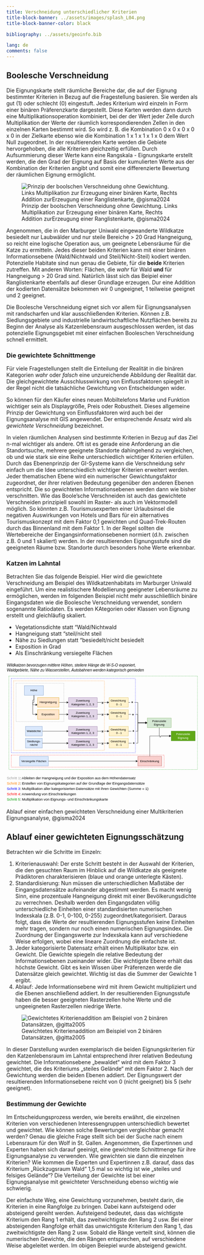 ```yaml
---
title: Verschneidung unterschiedlicher Kriterien
title-block-banner: ../assets/images/splash_L04.png
title-block-banner-color: black

bibliography: ../assets/geoinfo.bib

lang: de
comments: false
---
```


## Boolesche Verschneidung

Die Eignungskarte stellt räumliche Bereiche dar, die auf der Eignung bestimmter Kriterien in Bezug auf die Fragestellung basieren. Sie werden als gut (1) oder schlecht (0) eingestuft. Jedes Kriterium wird einzeln in Form einer binären Präferenzkarte dargestellt. Diese Karten werden dann durch eine Multiplikationsoperation kombiniert, bei der der Wert jeder Zelle durch Multiplikation der Werte der räumlich korrespondierenden Zellen in den einzelnen Karten bestimmt wird. So wird z. B. die Kombination 0 x 0 x 0 x 0 x 0 in der Zielkarte ebenso wie die Kombination 1 x 1 x 1 x 1 x 0 dem Wert Null zugeordnet. In der resultierenden Karte werden die Gebiete hervorgehoben, die alle Kriterien gleichzeitig erfüllen. Durch Aufsummierung dieser Werte kann eine Rangskala - Eignungskarte erstellt werden, die den Grad der Eignung auf Basis der kumulierten Werte aus der Kombination der Kriterien angibt und somit eine differenzierte Bewertung der räumlichen Eignung ermöglicht.



![Prinzip der boolschen Verschneidung ohne Gewichtung. Links Multiplikation zur Erzeugung einer binären Karte, Rechts Addition zurErzeugung einer Ranglistenkarte, @gisma2024](../assets/images/unit05/suit1.svg)

Angenommen, die in den Marburger Uniwald eingewanderte Wildkatze besiedelt nur Laubwälder und nur steile Bereiche > 20 Grad Hangneigung, so reicht eine logische Operation aus, um geeignete Lebensräume für die Katze zu ermitteln. Jedes dieser beiden Kriterien kann mit einer binären Informationsebene (Wald/Nichtwald und Steil/Nicht-Steil) kodiert werden. Potenzielle Habitate sind nun genau die Gebiete, für die **beide** Kriterien zutreffen. Mit anderen Worten: Flächen, die *wahr* für Wald **und** für Hangneigung > 20 Grad sind. Natürlich lässt sich das Beipiel einer Ranglistenkarte ebenfalls auf dieser Grundlage erzeugen.  Dur eine Addition der kodierten Datensätze bekommen wir 0 ungeeignet, 1 teilweise geeignet und 2 geeignet.  

Die Boolesche Verschneidung eignet sich vor allem für Eignungsanalysen mit randscharfen und klar ausschließenden Kriterien. Können z.B. Siedlungsgebiete und industrielle landwirtschaftliche Nutzflächen bereits zu Beginn der Analyse als Katzenlebensraum ausgeschlossen werden, ist das potenzielle Eignungsgebiet mit einer einfachen Booleschen Verschneidung schnell ermittelt. 

### Die gewichtete Schnittmenge

Für viele Fragestellungen stellt die Einteilung der Realität in die binären Kategorien *wahr* oder *falsch* eine unzureichende Abbildung der Realität dar. Die gleichgewichtete Ausschlusswirkung von Einflussfaktoren spiegelt in der Regel nicht die tatsächliche Gewichtung von Entscheidungen wider. 

So können für den Käufer eines neuen Mobiltelefons Marke und Funktion wichtiger sein als Displaygröße, Preis oder Robustheit. Dieses allgemeine Prinzip der Gewichtung von Einflussfaktoren wird auch bei der Eignungsanalyse mit GIS angewendet. Der entsprechende Ansatz wird als *gewichtete Verschneidung* bezeichnet.

In vielen räumlichen Analysen sind bestimmte Kriterien in Bezug auf das Ziel n-mal wichtiger als andere. Oft ist es gerade eine Anforderung an die Standortsuche, mehrere geeignete Standorte dahingehend zu vergleichen, ob und wie stark sie eine Reihe unterschiedlich wichtiger Kriterien erfüllen. Durch das Ebenenprinzip der GI-Systeme kann die Verschneidung sehr einfach um die Idee unterschiedlich wichtiger Kriterien erweitert werden. Jeder thematischen Ebene wird ein numerischer Gewichtungsfaktor zugeordnet, der ihrer relativen Bedeutung gegenüber den anderen Ebenen entspricht. Die so gewichteten Informationsebenen werden dann wie bisher verschnitten. Wie das Boole'sche Verschneiden ist auch das gewichtete Verschneiden prinzipiell sowohl im Raster- als auch im Vektormodell möglich. So könnten z.B. Tourismusexperten einer Urlaubsinsel die negativen Auswirkungen von Hotels und Bars für ein alternatives Tourismuskonzept mit dem Faktor 0,1 gewichten und Quad-Trek-Routen durch das Binnenland mit dem Faktor 1. In der Regel sollten die Wertebereiche der Eingangsinformationsebenen normiert (d.h. zwischen z.B. 0 und 1 skaliert) werden. In der resultierenden Eignungsstufe sind die geeigneten Räume bzw. Standorte durch besonders hohe Werte erkennbar.

### Katzen im Lahntal

Betrachten Sie das folgende Beispiel. Hier wird die gewichtete Verschneidung am Beispiel des Wildkatzenhabitats im Marburger Uniwald eingeführt. Um eine realistischere Modellierung geeigneter Lebensräume zu ermöglichen, werden im folgenden Beispiel nicht mehr ausschließlich binäre Eingangsdaten wie die Boolesche Verschneidung verwendet, sondern sogenannte Ratiodaten. Es werden KAtegorien oder Klassen von Eignung erstellt und gleichläufig skaliert.

-  Vegetationsdichte statt "Wald/Nichtwald
-  Hangneigung statt "steil/nicht steil
-  Nähe zu Siedlungen statt "besiedelt/nicht besiedelt
-  Exposition in Grad
-  Als Einschränkung versiegelte Flächen

::: {#fig-flow1}

<svg xmlns="http://www.w3.org/2000/svg" xmlns:xlink="http://www.w3.org/1999/xlink" version="1.1" width="801px" viewBox="-0.5 -0.5 801 589" style="max-width:100%;max-height:589px;"><defs><style type="text/css">@import url(https://fonts.googleapis.com/css2?family=Architects+Daughter:wght@400;500);&#xa;</style></defs><g><g><path d="M 220 170 L 253.63 170" fill="none" stroke="rgb(0, 0, 0)" stroke-miterlimit="10" pointer-events="stroke"/><path d="M 258.88 170 L 251.88 173.5 L 253.63 170 L 251.88 166.5 Z" fill="rgb(0, 0, 0)" stroke="rgb(0, 0, 0)" stroke-miterlimit="10" pointer-events="all"/></g><g><path d="M 220 220 L 253.63 220" fill="none" stroke="rgb(0, 0, 0)" stroke-miterlimit="10" pointer-events="stroke"/><path d="M 258.88 220 L 251.88 223.5 L 253.63 220 L 251.88 216.5 Z" fill="rgb(0, 0, 0)" stroke="rgb(0, 0, 0)" stroke-miterlimit="10" pointer-events="all"/></g><g><path d="M 150 290 L 253.63 290" fill="none" stroke="rgb(0, 0, 0)" stroke-miterlimit="10" pointer-events="stroke"/><path d="M 258.88 290 L 251.88 293.5 L 253.63 290 L 251.88 286.5 Z" fill="rgb(0, 0, 0)" stroke="rgb(0, 0, 0)" stroke-miterlimit="10" pointer-events="all"/></g><g><path d="M 150 340 L 253.63 340" fill="none" stroke="rgb(0, 0, 0)" stroke-miterlimit="10" pointer-events="stroke"/><path d="M 258.88 340 L 251.88 343.5 L 253.63 340 L 251.88 336.5 Z" fill="rgb(0, 0, 0)" stroke="rgb(0, 0, 0)" stroke-miterlimit="10" pointer-events="all"/></g><g><path d="M 380 170 L 423.63 170" fill="none" stroke="rgb(0, 0, 0)" stroke-miterlimit="10" pointer-events="stroke"/><path d="M 428.88 170 L 421.88 173.5 L 423.63 170 L 421.88 166.5 Z" fill="rgb(0, 0, 0)" stroke="rgb(0, 0, 0)" stroke-miterlimit="10" pointer-events="all"/></g><g><g transform="translate(-0.5 -0.5)"><switch><foreignObject pointer-events="none" width="100%" height="100%" requiredFeatures="http://www.w3.org/TR/SVG11/feature#Extensibility" style="overflow: visible; text-align: left;"><div xmlns="http://www.w3.org/1999/xhtml" style="display: flex; align-items: unsafe center; justify-content: unsafe center; width: 1px; height: 1px; padding-top: 171px; margin-left: 402px;"><div data-drawio-colors="color: rgb(0, 0, 0); background-color: rgb(255, 255, 255); " style="box-sizing: border-box; font-size: 0px; text-align: center;"><div style="display: inline-block; font-size: 13px; font-family: Helvetica; color: rgb(0, 0, 0); line-height: 1.2; pointer-events: all; font-weight: bold; background-color: rgb(255, 255, 255); white-space: nowrap;">x</div></div></div></foreignObject><text x="402" y="175" fill="rgb(0, 0, 0)" font-family="Helvetica" font-size="13px" text-anchor="middle" font-weight="bold">x</text></switch></g></g><g><rect x="260" y="150" width="120" height="40" fill="#e1d5e7" stroke="#9673a6" pointer-events="all"/></g><g><g transform="translate(-0.5 -0.5)"><switch><foreignObject pointer-events="none" width="100%" height="100%" requiredFeatures="http://www.w3.org/TR/SVG11/feature#Extensibility" style="overflow: visible; text-align: left;"><div xmlns="http://www.w3.org/1999/xhtml" style="display: flex; align-items: unsafe center; justify-content: unsafe center; width: 118px; height: 1px; padding-top: 170px; margin-left: 261px;"><div data-drawio-colors="color: rgb(0, 0, 0); " style="box-sizing: border-box; font-size: 0px; text-align: center;"><div style="display: inline-block; font-size: 12px; font-family: Helvetica; color: rgb(0, 0, 0); line-height: 1.2; pointer-events: all; white-space: normal; overflow-wrap: normal;">Zuweisung Kategorien 1, 2, 3</div></div></div></foreignObject><text x="320" y="174" fill="rgb(0, 0, 0)" font-family="Helvetica" font-size="12px" text-anchor="middle">Zuweisung Kategorien...</text></switch></g></g><g><rect x="260" y="200" width="120" height="40" fill="#e1d5e7" stroke="#9673a6" pointer-events="all"/></g><g><g transform="translate(-0.5 -0.5)"><switch><foreignObject pointer-events="none" width="100%" height="100%" requiredFeatures="http://www.w3.org/TR/SVG11/feature#Extensibility" style="overflow: visible; text-align: left;"><div xmlns="http://www.w3.org/1999/xhtml" style="display: flex; align-items: unsafe center; justify-content: unsafe center; width: 118px; height: 1px; padding-top: 220px; margin-left: 261px;"><div data-drawio-colors="color: rgb(0, 0, 0); " style="box-sizing: border-box; font-size: 0px; text-align: center;"><div style="display: inline-block; font-size: 12px; font-family: Helvetica; color: rgb(0, 0, 0); line-height: 1.2; pointer-events: all; white-space: normal; overflow-wrap: normal;">Zuweisung Kategorien 1, 2, 3</div></div></div></foreignObject><text x="320" y="224" fill="rgb(0, 0, 0)" font-family="Helvetica" font-size="12px" text-anchor="middle">Zuweisung Kategorien...</text></switch></g></g><g><rect x="260" y="270" width="120" height="40" fill="#e1d5e7" stroke="#9673a6" pointer-events="all"/></g><g><g transform="translate(-0.5 -0.5)"><switch><foreignObject pointer-events="none" width="100%" height="100%" requiredFeatures="http://www.w3.org/TR/SVG11/feature#Extensibility" style="overflow: visible; text-align: left;"><div xmlns="http://www.w3.org/1999/xhtml" style="display: flex; align-items: unsafe center; justify-content: unsafe center; width: 118px; height: 1px; padding-top: 290px; margin-left: 261px;"><div data-drawio-colors="color: rgb(0, 0, 0); " style="box-sizing: border-box; font-size: 0px; text-align: center;"><div style="display: inline-block; font-size: 12px; font-family: Helvetica; color: rgb(0, 0, 0); line-height: 1.2; pointer-events: all; white-space: normal; overflow-wrap: normal;">Zuweisung Kategorien 1, 2, 3</div></div></div></foreignObject><text x="320" y="294" fill="rgb(0, 0, 0)" font-family="Helvetica" font-size="12px" text-anchor="middle">Zuweisung Kategorien...</text></switch></g></g><g><rect x="260" y="320" width="120" height="40" fill="#e1d5e7" stroke="#9673a6" pointer-events="all"/></g><g><g transform="translate(-0.5 -0.5)"><switch><foreignObject pointer-events="none" width="100%" height="100%" requiredFeatures="http://www.w3.org/TR/SVG11/feature#Extensibility" style="overflow: visible; text-align: left;"><div xmlns="http://www.w3.org/1999/xhtml" style="display: flex; align-items: unsafe center; justify-content: unsafe center; width: 118px; height: 1px; padding-top: 340px; margin-left: 261px;"><div data-drawio-colors="color: rgb(0, 0, 0); " style="box-sizing: border-box; font-size: 0px; text-align: center;"><div style="display: inline-block; font-size: 12px; font-family: Helvetica; color: rgb(0, 0, 0); line-height: 1.2; pointer-events: all; white-space: normal; overflow-wrap: normal;">Zuweisung Kategorien 1, 2, 3</div></div></div></foreignObject><text x="320" y="344" fill="rgb(0, 0, 0)" font-family="Helvetica" font-size="12px" text-anchor="middle">Zuweisung Kategorien...</text></switch></g></g><g><path d="M 510 170 L 550 170 L 550 255 L 583.63 255" fill="none" stroke="rgb(0, 0, 0)" stroke-miterlimit="10" pointer-events="stroke"/><path d="M 588.88 255 L 581.88 258.5 L 583.63 255 L 581.88 251.5 Z" fill="rgb(0, 0, 0)" stroke="rgb(0, 0, 0)" stroke-miterlimit="10" pointer-events="all"/></g><g><g transform="translate(-0.5 -0.5)rotate(-90 526.875 170.37499999999977)"><switch><foreignObject pointer-events="none" width="100%" height="100%" requiredFeatures="http://www.w3.org/TR/SVG11/feature#Extensibility" style="overflow: visible; text-align: left;"><div xmlns="http://www.w3.org/1999/xhtml" style="display: flex; align-items: unsafe center; justify-content: unsafe center; width: 1px; height: 1px; padding-top: 170px; margin-left: 527px;"><div data-drawio-colors="color: rgb(0, 0, 0); background-color: rgb(255, 255, 255); " style="box-sizing: border-box; font-size: 0px; text-align: center;"><div style="display: inline-block; font-size: 15px; font-family: Helvetica; color: rgb(0, 0, 0); line-height: 1.2; pointer-events: all; font-weight: bold; background-color: rgb(255, 255, 255); white-space: nowrap;">+</div></div></div></foreignObject><text x="527" y="175" fill="rgb(0, 0, 0)" font-family="Helvetica" font-size="15px" text-anchor="middle" font-weight="bold">+</text></switch></g></g><g><rect x="430" y="150" width="80" height="40" fill="#fff2cc" stroke="#d6b656" pointer-events="all"/></g><g><g transform="translate(-0.5 -0.5)"><switch><foreignObject pointer-events="none" width="100%" height="100%" requiredFeatures="http://www.w3.org/TR/SVG11/feature#Extensibility" style="overflow: visible; text-align: left;"><div xmlns="http://www.w3.org/1999/xhtml" style="display: flex; align-items: unsafe center; justify-content: unsafe center; width: 78px; height: 1px; padding-top: 170px; margin-left: 431px;"><div data-drawio-colors="color: rgb(0, 0, 0); " style="box-sizing: border-box; font-size: 0px; text-align: center;"><div style="display: inline-block; font-size: 12px; font-family: Helvetica; color: rgb(0, 0, 0); line-height: 1.2; pointer-events: all; white-space: normal; overflow-wrap: normal;">Gewichtung <br /> 0 - 1</div></div></div></foreignObject><text x="470" y="174" fill="rgb(0, 0, 0)" font-family="Helvetica" font-size="12px" text-anchor="middle">Gewichtung...</text></switch></g></g><g><path d="M 510 220 L 550 220 L 550 255 L 583.63 255" fill="none" stroke="rgb(0, 0, 0)" stroke-miterlimit="10" pointer-events="stroke"/><path d="M 588.88 255 L 581.88 258.5 L 583.63 255 L 581.88 251.5 Z" fill="rgb(0, 0, 0)" stroke="rgb(0, 0, 0)" stroke-miterlimit="10" pointer-events="all"/></g><g><g transform="translate(-0.5 -0.5)rotate(-90 530.625 222.375)"><switch><foreignObject pointer-events="none" width="100%" height="100%" requiredFeatures="http://www.w3.org/TR/SVG11/feature#Extensibility" style="overflow: visible; text-align: left;"><div xmlns="http://www.w3.org/1999/xhtml" style="display: flex; align-items: unsafe center; justify-content: unsafe center; width: 1px; height: 1px; padding-top: 222px; margin-left: 531px;"><div data-drawio-colors="color: rgb(0, 0, 0); background-color: rgb(255, 255, 255); " style="box-sizing: border-box; font-size: 0px; text-align: center;"><div style="display: inline-block; font-size: 15px; font-family: Helvetica; color: rgb(0, 0, 0); line-height: 1.2; pointer-events: all; font-weight: bold; background-color: rgb(255, 255, 255); white-space: nowrap;">+</div></div></div></foreignObject><text x="531" y="227" fill="rgb(0, 0, 0)" font-family="Helvetica" font-size="15px" text-anchor="middle" font-weight="bold">+</text></switch></g></g><g><rect x="430" y="200" width="80" height="40" fill="#fff2cc" stroke="#d6b656" pointer-events="all"/></g><g><g transform="translate(-0.5 -0.5)"><switch><foreignObject pointer-events="none" width="100%" height="100%" requiredFeatures="http://www.w3.org/TR/SVG11/feature#Extensibility" style="overflow: visible; text-align: left;"><div xmlns="http://www.w3.org/1999/xhtml" style="display: flex; align-items: unsafe center; justify-content: unsafe center; width: 78px; height: 1px; padding-top: 220px; margin-left: 431px;"><div data-drawio-colors="color: rgb(0, 0, 0); " style="box-sizing: border-box; font-size: 0px; text-align: center;"><div style="display: inline-block; font-size: 12px; font-family: Helvetica; color: rgb(0, 0, 0); line-height: 1.2; pointer-events: all; white-space: normal; overflow-wrap: normal;">Gewichtung <br /> 0 - 1</div></div></div></foreignObject><text x="470" y="224" fill="rgb(0, 0, 0)" font-family="Helvetica" font-size="12px" text-anchor="middle">Gewichtung...</text></switch></g></g><g><path d="M 510 290 L 550 290 L 550 255 L 583.63 255" fill="none" stroke="rgb(0, 0, 0)" stroke-miterlimit="10" pointer-events="stroke"/><path d="M 588.88 255 L 581.88 258.5 L 583.63 255 L 581.88 251.5 Z" fill="rgb(0, 0, 0)" stroke="rgb(0, 0, 0)" stroke-miterlimit="10" pointer-events="all"/></g><g><g transform="translate(-0.5 -0.5)rotate(-90 531.875 290.3749999999998)"><switch><foreignObject pointer-events="none" width="100%" height="100%" requiredFeatures="http://www.w3.org/TR/SVG11/feature#Extensibility" style="overflow: visible; text-align: left;"><div xmlns="http://www.w3.org/1999/xhtml" style="display: flex; align-items: unsafe center; justify-content: unsafe center; width: 1px; height: 1px; padding-top: 290px; margin-left: 532px;"><div data-drawio-colors="color: rgb(0, 0, 0); background-color: rgb(255, 255, 255); " style="box-sizing: border-box; font-size: 0px; text-align: center;"><div style="display: inline-block; font-size: 15px; font-family: Helvetica; color: rgb(0, 0, 0); line-height: 1.2; pointer-events: all; font-weight: bold; background-color: rgb(255, 255, 255); white-space: nowrap;">+</div></div></div></foreignObject><text x="532" y="295" fill="rgb(0, 0, 0)" font-family="Helvetica" font-size="15px" text-anchor="middle" font-weight="bold">+</text></switch></g></g><g><rect x="430" y="270" width="80" height="40" fill="#fff2cc" stroke="#d6b656" pointer-events="all"/></g><g><g transform="translate(-0.5 -0.5)"><switch><foreignObject pointer-events="none" width="100%" height="100%" requiredFeatures="http://www.w3.org/TR/SVG11/feature#Extensibility" style="overflow: visible; text-align: left;"><div xmlns="http://www.w3.org/1999/xhtml" style="display: flex; align-items: unsafe center; justify-content: unsafe center; width: 78px; height: 1px; padding-top: 290px; margin-left: 431px;"><div data-drawio-colors="color: rgb(0, 0, 0); " style="box-sizing: border-box; font-size: 0px; text-align: center;"><div style="display: inline-block; font-size: 12px; font-family: Helvetica; color: rgb(0, 0, 0); line-height: 1.2; pointer-events: all; white-space: normal; overflow-wrap: normal;">Gewichtung <br /> 0 - 1</div></div></div></foreignObject><text x="470" y="294" fill="rgb(0, 0, 0)" font-family="Helvetica" font-size="12px" text-anchor="middle">Gewichtung...</text></switch></g></g><g><path d="M 510 340 L 550 340 L 550 255 L 583.63 255" fill="none" stroke="rgb(0, 0, 0)" stroke-miterlimit="10" pointer-events="stroke"/><path d="M 588.88 255 L 581.88 258.5 L 583.63 255 L 581.88 251.5 Z" fill="rgb(0, 0, 0)" stroke="rgb(0, 0, 0)" stroke-miterlimit="10" pointer-events="all"/></g><g><g transform="translate(-0.5 -0.5)rotate(-90 533.125 340.3749999999998)"><switch><foreignObject pointer-events="none" width="100%" height="100%" requiredFeatures="http://www.w3.org/TR/SVG11/feature#Extensibility" style="overflow: visible; text-align: left;"><div xmlns="http://www.w3.org/1999/xhtml" style="display: flex; align-items: unsafe center; justify-content: unsafe center; width: 1px; height: 1px; padding-top: 340px; margin-left: 533px;"><div data-drawio-colors="color: rgb(0, 0, 0); background-color: rgb(255, 255, 255); " style="box-sizing: border-box; font-size: 0px; text-align: center;"><div style="display: inline-block; font-size: 15px; font-family: Helvetica; color: rgb(0, 0, 0); line-height: 1.2; pointer-events: all; background-color: rgb(255, 255, 255); white-space: nowrap;"><font style="font-size: 15px;"><b style="font-size: 15px;">+</b></font></div></div></div></foreignObject><text x="533" y="345" fill="rgb(0, 0, 0)" font-family="Helvetica" font-size="15px" text-anchor="middle">+</text></switch></g></g><g><rect x="430" y="320" width="80" height="40" fill="#fff2cc" stroke="#d6b656" pointer-events="all"/></g><g><g transform="translate(-0.5 -0.5)"><switch><foreignObject pointer-events="none" width="100%" height="100%" requiredFeatures="http://www.w3.org/TR/SVG11/feature#Extensibility" style="overflow: visible; text-align: left;"><div xmlns="http://www.w3.org/1999/xhtml" style="display: flex; align-items: unsafe center; justify-content: unsafe center; width: 78px; height: 1px; padding-top: 340px; margin-left: 431px;"><div data-drawio-colors="color: rgb(0, 0, 0); " style="box-sizing: border-box; font-size: 0px; text-align: center;"><div style="display: inline-block; font-size: 12px; font-family: Helvetica; color: rgb(0, 0, 0); line-height: 1.2; pointer-events: all; white-space: normal; overflow-wrap: normal;">Gewichtung <br /> 0 - 1</div></div></div></foreignObject><text x="470" y="344" fill="rgb(0, 0, 0)" font-family="Helvetica" font-size="12px" text-anchor="middle">Gewichtung...</text></switch></g></g><g><path d="M 640 275 L 640 310 L 683.63 310" fill="none" stroke="rgb(0, 0, 0)" stroke-miterlimit="10" pointer-events="stroke"/><path d="M 688.88 310 L 681.88 313.5 L 683.63 310 L 681.88 306.5 Z" fill="rgb(0, 0, 0)" stroke="rgb(0, 0, 0)" stroke-miterlimit="10" pointer-events="all"/></g><g><path d="M 175 415 L 543.63 415" fill="none" stroke="rgb(0, 0, 0)" stroke-miterlimit="10" pointer-events="stroke"/><path d="M 548.88 415 L 541.88 418.5 L 543.63 415 L 541.88 411.5 Z" fill="rgb(0, 0, 0)" stroke="rgb(0, 0, 0)" stroke-miterlimit="10" pointer-events="all"/></g><g><path d="M 600 395 L 600 310 L 683.63 310" fill="none" stroke="rgb(0, 0, 0)" stroke-miterlimit="10" pointer-events="stroke"/><path d="M 688.88 310 L 681.88 313.5 L 683.63 310 L 681.88 306.5 Z" fill="rgb(0, 0, 0)" stroke="rgb(0, 0, 0)" stroke-miterlimit="10" pointer-events="all"/></g><g><g transform="translate(-0.5 -0.5)"><switch><foreignObject pointer-events="none" width="100%" height="100%" requiredFeatures="http://www.w3.org/TR/SVG11/feature#Extensibility" style="overflow: visible; text-align: left;"><div xmlns="http://www.w3.org/1999/xhtml" style="display: flex; align-items: unsafe center; justify-content: unsafe center; width: 1px; height: 1px; padding-top: 312px; margin-left: 644px;"><div data-drawio-colors="color: rgb(0, 0, 0); background-color: rgb(255, 255, 255); " style="box-sizing: border-box; font-size: 0px; text-align: center;"><div style="display: inline-block; font-size: 11px; font-family: Helvetica; color: rgb(0, 0, 0); line-height: 1.2; pointer-events: all; background-color: rgb(255, 255, 255); white-space: nowrap;">x</div></div></div></foreignObject><text x="644" y="315" fill="rgb(0, 0, 0)" font-family="Helvetica" font-size="11px" text-anchor="middle">x</text></switch></g></g><g><rect x="550" y="395" width="100" height="40" fill="#f8cecc" stroke="#b85450" pointer-events="all"/></g><g><g transform="translate(-0.5 -0.5)"><switch><foreignObject pointer-events="none" width="100%" height="100%" requiredFeatures="http://www.w3.org/TR/SVG11/feature#Extensibility" style="overflow: visible; text-align: left;"><div xmlns="http://www.w3.org/1999/xhtml" style="display: flex; align-items: unsafe center; justify-content: unsafe center; width: 98px; height: 1px; padding-top: 415px; margin-left: 551px;"><div data-drawio-colors="color: rgb(0, 0, 0); " style="box-sizing: border-box; font-size: 0px; text-align: center;"><div style="display: inline-block; font-size: 12px; font-family: Helvetica; color: rgb(0, 0, 0); line-height: 1.2; pointer-events: all; white-space: normal; overflow-wrap: normal;">Einschränkung</div></div></div></foreignObject><text x="600" y="419" fill="rgb(0, 0, 0)" font-family="Helvetica" font-size="12px" text-anchor="middle">Einschränkung</text></switch></g></g><g><rect x="690" y="290" width="100" height="40" fill="#60a917" stroke="#2d7600" pointer-events="all"/></g><g><g transform="translate(-0.5 -0.5)"><switch><foreignObject pointer-events="none" width="100%" height="100%" requiredFeatures="http://www.w3.org/TR/SVG11/feature#Extensibility" style="overflow: visible; text-align: left;"><div xmlns="http://www.w3.org/1999/xhtml" style="display: flex; align-items: unsafe center; justify-content: unsafe center; width: 98px; height: 1px; padding-top: 310px; margin-left: 691px;"><div data-drawio-colors="color: #ffffff; " style="box-sizing: border-box; font-size: 0px; text-align: center;"><div style="display: inline-block; font-size: 12px; font-family: Helvetica; color: rgb(255, 255, 255); line-height: 1.2; pointer-events: all; white-space: normal; overflow-wrap: normal;">Potenzielle Eignung</div></div></div></foreignObject><text x="740" y="314" fill="#ffffff" font-family="Helvetica" font-size="12px" text-anchor="middle">Potenzielle Eign...</text></switch></g></g><g><rect x="0" y="470" width="560" height="30" fill="none" stroke="none" pointer-events="all"/></g><g><g transform="translate(-0.5 -0.5)"><switch><foreignObject pointer-events="none" width="100%" height="100%" requiredFeatures="http://www.w3.org/TR/SVG11/feature#Extensibility" style="overflow: visible; text-align: left;"><div xmlns="http://www.w3.org/1999/xhtml" style="display: flex; align-items: unsafe center; justify-content: unsafe flex-start; width: 1px; height: 1px; padding-top: 485px; margin-left: 2px;"><div data-drawio-colors="color: rgb(0, 0, 0); " style="box-sizing: border-box; font-size: 0px; text-align: left;"><div style="display: inline-block; font-size: 15px; font-family: Helvetica; color: rgb(0, 0, 0); line-height: 1.2; pointer-events: all; white-space: nowrap;"><font color="#999999">Schritt 1</font>: Ableiten der Hangneigung und der Exposition aus dem Höhendatensatz</div></div></div></foreignObject><text x="2" y="490" fill="rgb(0, 0, 0)" font-family="Helvetica" font-size="15px">Schritt 1: Ableiten der Hangneigung und der Exposition aus dem Höhendatensa...</text></switch></g></g><g><rect x="0" y="492" width="600" height="30" fill="none" stroke="none" pointer-events="all"/></g><g><g transform="translate(-0.5 -0.5)"><switch><foreignObject pointer-events="none" width="100%" height="100%" requiredFeatures="http://www.w3.org/TR/SVG11/feature#Extensibility" style="overflow: visible; text-align: left;"><div xmlns="http://www.w3.org/1999/xhtml" style="display: flex; align-items: unsafe center; justify-content: unsafe flex-start; width: 1px; height: 1px; padding-top: 507px; margin-left: 2px;"><div data-drawio-colors="color: rgb(0, 0, 0); " style="box-sizing: border-box; font-size: 0px; text-align: left;"><div style="display: inline-block; font-size: 15px; font-family: Helvetica; color: rgb(0, 0, 0); line-height: 1.2; pointer-events: all; white-space: nowrap;"><font color="#ff8000">Schritt 2</font>: Erstellen von Eignungskategorien auf der Grundlage der Eingangsdatensätze</div></div></div></foreignObject><text x="2" y="512" fill="rgb(0, 0, 0)" font-family="Helvetica" font-size="15px">Schritt 2: Erstellen von Eignungskategorien auf der Grundlage der Eingangsdatens...</text></switch></g></g><g><rect x="0" y="515" width="620" height="30" fill="none" stroke="none" pointer-events="all"/></g><g><g transform="translate(-0.5 -0.5)"><switch><foreignObject pointer-events="none" width="100%" height="100%" requiredFeatures="http://www.w3.org/TR/SVG11/feature#Extensibility" style="overflow: visible; text-align: left;"><div xmlns="http://www.w3.org/1999/xhtml" style="display: flex; align-items: unsafe center; justify-content: unsafe flex-start; width: 1px; height: 1px; padding-top: 530px; margin-left: 2px;"><div data-drawio-colors="color: rgb(0, 0, 0); " style="box-sizing: border-box; font-size: 0px; text-align: left;"><div style="display: inline-block; font-size: 15px; font-family: Helvetica; color: rgb(0, 0, 0); line-height: 1.2; pointer-events: all; white-space: nowrap;"><font color="#0000ff">Schritt 3</font>: Multiplikation aller kategorisierten Datensätze mit ihren Gewichten (Summe = 1)</div></div></div></foreignObject><text x="2" y="535" fill="rgb(0, 0, 0)" font-family="Helvetica" font-size="15px">Schritt 3: Multiplikation aller kategorisierten Datensätze mit ihren Gewichten (Sum...</text></switch></g></g><g><rect x="0" y="537" width="310" height="30" fill="none" stroke="none" pointer-events="all"/></g><g><g transform="translate(-0.5 -0.5)"><switch><foreignObject pointer-events="none" width="100%" height="100%" requiredFeatures="http://www.w3.org/TR/SVG11/feature#Extensibility" style="overflow: visible; text-align: left;"><div xmlns="http://www.w3.org/1999/xhtml" style="display: flex; align-items: unsafe center; justify-content: unsafe flex-start; width: 1px; height: 1px; padding-top: 552px; margin-left: 2px;"><div data-drawio-colors="color: rgb(0, 0, 0); " style="box-sizing: border-box; font-size: 0px; text-align: left;"><div style="display: inline-block; font-size: 15px; font-family: Helvetica; color: rgb(0, 0, 0); line-height: 1.2; pointer-events: all; white-space: nowrap;"><font color="#ff0000">Schritt 4</font>: Anwendung von Einschränkungen</div></div></div></foreignObject><text x="2" y="557" fill="rgb(0, 0, 0)" font-family="Helvetica" font-size="15px">Schritt 4: Anwendung von Einschränkungen</text></switch></g></g><g><rect x="0" y="559" width="450" height="30" fill="none" stroke="none" pointer-events="all"/></g><g><g transform="translate(-0.5 -0.5)"><switch><foreignObject pointer-events="none" width="100%" height="100%" requiredFeatures="http://www.w3.org/TR/SVG11/feature#Extensibility" style="overflow: visible; text-align: left;"><div xmlns="http://www.w3.org/1999/xhtml" style="display: flex; align-items: unsafe center; justify-content: unsafe flex-start; width: 1px; height: 1px; padding-top: 574px; margin-left: 2px;"><div data-drawio-colors="color: rgb(0, 0, 0); " style="box-sizing: border-box; font-size: 0px; text-align: left;"><div style="display: inline-block; font-size: 15px; font-family: Helvetica; color: rgb(0, 0, 0); line-height: 1.2; pointer-events: all; white-space: nowrap;"><font color="#009900">Schritt 5</font>: <span style="background-color: initial; font-size: 15px;">Multiplikation von Eignungs- und Einschränkungskarte</span></div></div></div></foreignObject><text x="2" y="579" fill="rgb(0, 0, 0)" font-family="Helvetica" font-size="15px">Schritt 5: Multiplikation von Eignungs- und Einschränkungska...</text></switch></g></g><g><rect x="0" y="0" width="600" height="50" fill="none" stroke="none" pointer-events="all"/></g><g><g transform="translate(-0.5 -0.5)"><switch><foreignObject pointer-events="none" width="100%" height="100%" requiredFeatures="http://www.w3.org/TR/SVG11/feature#Extensibility" style="overflow: visible; text-align: left;"><div xmlns="http://www.w3.org/1999/xhtml" style="display: flex; align-items: unsafe center; justify-content: unsafe flex-start; width: 1px; height: 1px; padding-top: 25px; margin-left: 2px;"><div data-drawio-colors="color: rgb(0, 0, 0); " style="box-sizing: border-box; font-size: 0px; text-align: left;"><div style="display: inline-block; font-size: 15px; font-family: Helvetica; color: rgb(0, 0, 0); line-height: 1.2; pointer-events: all; white-space: nowrap;"><font style="font-size: 16px;"><i>Wildkatzen bevorzugen mittlere Höhen, steilere Hänge die W-S-O exponiert, <br />Waldgebiete, Nähe zu Wasserstellen, Autobahnen werden kategorisch gemieden</i></font></div></div></div></foreignObject><text x="2" y="30" fill="rgb(0, 0, 0)" font-family="Helvetica" font-size="15px">Wildkatzen bevorzugen mittlere Höhen, steilere Hänge die W-S-O exponiert,...</text></switch></g></g><g><path d="M 20 70 L 20 70 L 540 70 L 540 70" fill="#ff0000" stroke="#0000ff" stroke-miterlimit="10" stroke-dasharray="3 3" pointer-events="all"/><path d="M 20 70 L 20 380 L 540 380 L 540 70" fill="none" stroke="#0000ff" stroke-miterlimit="10" stroke-dasharray="3 3" pointer-events="none"/></g><g><path d="M 20 390 L 20 390 L 660 390 L 660 390" fill="#ff0000" stroke="#ff0000" stroke-miterlimit="10" stroke-dasharray="3 3" pointer-events="all"/><path d="M 20 390 L 20 440 L 660 440 L 660 390" fill="none" stroke="#ff0000" stroke-miterlimit="10" stroke-dasharray="3 3" pointer-events="none"/></g><g><path d="M 10 60 L 10 60 L 800 60 L 800 60" fill="#ff0000" stroke="#009900" stroke-miterlimit="10" stroke-dasharray="3 3" pointer-events="all"/><path d="M 10 60 L 10 450 L 800 450 L 800 60" fill="none" stroke="#009900" stroke-miterlimit="10" stroke-dasharray="3 3" pointer-events="none"/></g><g><rect x="75" y="100" width="80" height="40" fill="#dae8fc" stroke="#6c8ebf" pointer-events="all"/></g><g><g transform="translate(-0.5 -0.5)"><switch><foreignObject pointer-events="none" width="100%" height="100%" requiredFeatures="http://www.w3.org/TR/SVG11/feature#Extensibility" style="overflow: visible; text-align: left;"><div xmlns="http://www.w3.org/1999/xhtml" style="display: flex; align-items: unsafe center; justify-content: unsafe center; width: 78px; height: 1px; padding-top: 120px; margin-left: 76px;"><div data-drawio-colors="color: rgb(0, 0, 0); " style="box-sizing: border-box; font-size: 0px; text-align: center;"><div style="display: inline-block; font-size: 12px; font-family: Helvetica; color: rgb(0, 0, 0); line-height: 1.2; pointer-events: all; white-space: normal; overflow-wrap: normal;">Höhe</div></div></div></foreignObject><text x="115" y="124" fill="rgb(0, 0, 0)" font-family="Helvetica" font-size="12px" text-anchor="middle">Höhe</text></switch></g></g><g><rect x="80" y="270" width="70" height="40" fill="#dae8fc" stroke="#6c8ebf" pointer-events="all"/></g><g><g transform="translate(-0.5 -0.5)"><switch><foreignObject pointer-events="none" width="100%" height="100%" requiredFeatures="http://www.w3.org/TR/SVG11/feature#Extensibility" style="overflow: visible; text-align: left;"><div xmlns="http://www.w3.org/1999/xhtml" style="display: flex; align-items: unsafe center; justify-content: unsafe center; width: 68px; height: 1px; padding-top: 290px; margin-left: 81px;"><div data-drawio-colors="color: rgb(0, 0, 0); " style="box-sizing: border-box; font-size: 0px; text-align: center;"><div style="display: inline-block; font-size: 12px; font-family: Helvetica; color: rgb(0, 0, 0); line-height: 1.2; pointer-events: all; white-space: normal; overflow-wrap: normal;">Walddichte</div></div></div></foreignObject><text x="115" y="294" fill="rgb(0, 0, 0)" font-family="Helvetica" font-size="12px" text-anchor="middle">Walddichte</text></switch></g></g><g><rect x="80" y="320" width="70" height="40" fill="#dae8fc" stroke="#6c8ebf" pointer-events="all"/></g><g><g transform="translate(-0.5 -0.5)"><switch><foreignObject pointer-events="none" width="100%" height="100%" requiredFeatures="http://www.w3.org/TR/SVG11/feature#Extensibility" style="overflow: visible; text-align: left;"><div xmlns="http://www.w3.org/1999/xhtml" style="display: flex; align-items: unsafe center; justify-content: unsafe center; width: 68px; height: 1px; padding-top: 340px; margin-left: 81px;"><div data-drawio-colors="color: rgb(0, 0, 0); " style="box-sizing: border-box; font-size: 0px; text-align: center;"><div style="display: inline-block; font-size: 12px; font-family: Helvetica; color: rgb(0, 0, 0); line-height: 1.2; pointer-events: all; white-space: normal; overflow-wrap: normal;">Siedlungs-<div>näche</div></div></div></div></foreignObject><text x="115" y="344" fill="rgb(0, 0, 0)" font-family="Helvetica" font-size="12px" text-anchor="middle">Siedlungs-...</text></switch></g></g><g><rect x="55" y="395" width="120" height="40" fill="#dae8fc" stroke="#6c8ebf" pointer-events="all"/></g><g><g transform="translate(-0.5 -0.5)"><switch><foreignObject pointer-events="none" width="100%" height="100%" requiredFeatures="http://www.w3.org/TR/SVG11/feature#Extensibility" style="overflow: visible; text-align: left;"><div xmlns="http://www.w3.org/1999/xhtml" style="display: flex; align-items: unsafe center; justify-content: unsafe center; width: 118px; height: 1px; padding-top: 415px; margin-left: 56px;"><div data-drawio-colors="color: rgb(0, 0, 0); " style="box-sizing: border-box; font-size: 0px; text-align: center;"><div style="display: inline-block; font-size: 12px; font-family: Helvetica; color: rgb(0, 0, 0); line-height: 1.2; pointer-events: all; white-space: normal; overflow-wrap: normal;">Versiegelte Flächen</div></div></div></foreignObject><text x="115" y="419" fill="rgb(0, 0, 0)" font-family="Helvetica" font-size="12px" text-anchor="middle">Versiegelte Flächen</text></switch></g></g><g><rect x="590" y="235" width="100" height="40" fill="#d5e8d4" stroke="#82b366" pointer-events="all"/></g><g><g transform="translate(-0.5 -0.5)"><switch><foreignObject pointer-events="none" width="100%" height="100%" requiredFeatures="http://www.w3.org/TR/SVG11/feature#Extensibility" style="overflow: visible; text-align: left;"><div xmlns="http://www.w3.org/1999/xhtml" style="display: flex; align-items: unsafe center; justify-content: unsafe center; width: 98px; height: 1px; padding-top: 255px; margin-left: 591px;"><div data-drawio-colors="color: rgb(0, 0, 0); " style="box-sizing: border-box; font-size: 0px; text-align: center;"><div style="display: inline-block; font-size: 12px; font-family: Helvetica; color: rgb(0, 0, 0); line-height: 1.2; pointer-events: all; white-space: normal; overflow-wrap: normal;">Potenzielle Eignung</div></div></div></foreignObject><text x="640" y="259" fill="rgb(0, 0, 0)" font-family="Helvetica" font-size="12px" text-anchor="middle">Potenzielle Eign...</text></switch></g></g><g><path d="M 380 220 L 405 220 L 423.63 220" fill="none" stroke="rgb(0, 0, 0)" stroke-miterlimit="10" pointer-events="stroke"/><path d="M 428.88 220 L 421.88 223.5 L 423.63 220 L 421.88 216.5 Z" fill="rgb(0, 0, 0)" stroke="rgb(0, 0, 0)" stroke-miterlimit="10" pointer-events="all"/></g><g><g transform="translate(-0.5 -0.5)"><switch><foreignObject pointer-events="none" width="100%" height="100%" requiredFeatures="http://www.w3.org/TR/SVG11/feature#Extensibility" style="overflow: visible; text-align: left;"><div xmlns="http://www.w3.org/1999/xhtml" style="display: flex; align-items: unsafe center; justify-content: unsafe center; width: 1px; height: 1px; padding-top: 221px; margin-left: 402px;"><div data-drawio-colors="color: rgb(0, 0, 0); background-color: rgb(255, 255, 255); " style="box-sizing: border-box; font-size: 0px; text-align: center;"><div style="display: inline-block; font-size: 13px; font-family: Helvetica; color: rgb(0, 0, 0); line-height: 1.2; pointer-events: all; font-weight: bold; background-color: rgb(255, 255, 255); white-space: nowrap;">x</div></div></div></foreignObject><text x="402" y="225" fill="rgb(0, 0, 0)" font-family="Helvetica" font-size="13px" text-anchor="middle" font-weight="bold">x</text></switch></g></g><g><path d="M 380 290 L 423.63 290" fill="none" stroke="rgb(0, 0, 0)" stroke-miterlimit="10" pointer-events="stroke"/><path d="M 428.88 290 L 421.88 293.5 L 423.63 290 L 421.88 286.5 Z" fill="rgb(0, 0, 0)" stroke="rgb(0, 0, 0)" stroke-miterlimit="10" pointer-events="all"/></g><g><g transform="translate(-0.5 -0.5)"><switch><foreignObject pointer-events="none" width="100%" height="100%" requiredFeatures="http://www.w3.org/TR/SVG11/feature#Extensibility" style="overflow: visible; text-align: left;"><div xmlns="http://www.w3.org/1999/xhtml" style="display: flex; align-items: unsafe center; justify-content: unsafe center; width: 1px; height: 1px; padding-top: 291px; margin-left: 402px;"><div data-drawio-colors="color: rgb(0, 0, 0); background-color: rgb(255, 255, 255); " style="box-sizing: border-box; font-size: 0px; text-align: center;"><div style="display: inline-block; font-size: 13px; font-family: Helvetica; color: rgb(0, 0, 0); line-height: 1.2; pointer-events: all; font-weight: bold; background-color: rgb(255, 255, 255); white-space: nowrap;">x</div></div></div></foreignObject><text x="402" y="295" fill="rgb(0, 0, 0)" font-family="Helvetica" font-size="13px" text-anchor="middle" font-weight="bold">x</text></switch></g></g><g><path d="M 380 340 L 423.63 340" fill="none" stroke="rgb(0, 0, 0)" stroke-miterlimit="10" pointer-events="stroke"/><path d="M 428.88 340 L 421.88 343.5 L 423.63 340 L 421.88 336.5 Z" fill="rgb(0, 0, 0)" stroke="rgb(0, 0, 0)" stroke-miterlimit="10" pointer-events="all"/></g><g><g transform="translate(-0.5 -0.5)"><switch><foreignObject pointer-events="none" width="100%" height="100%" requiredFeatures="http://www.w3.org/TR/SVG11/feature#Extensibility" style="overflow: visible; text-align: left;"><div xmlns="http://www.w3.org/1999/xhtml" style="display: flex; align-items: unsafe center; justify-content: unsafe center; width: 1px; height: 1px; padding-top: 341px; margin-left: 402px;"><div data-drawio-colors="color: rgb(0, 0, 0); background-color: rgb(255, 255, 255); " style="box-sizing: border-box; font-size: 0px; text-align: center;"><div style="display: inline-block; font-size: 13px; font-family: Helvetica; color: rgb(0, 0, 0); line-height: 1.2; pointer-events: all; font-weight: bold; background-color: rgb(255, 255, 255); white-space: nowrap;">x</div></div></div></foreignObject><text x="402" y="345" fill="rgb(0, 0, 0)" font-family="Helvetica" font-size="13px" text-anchor="middle" font-weight="bold">x</text></switch></g></g><g/><g><path d="M 115 140 L 115 170 L 110 170 L 110 220 L 123.63 220" fill="none" stroke="rgb(0, 0, 0)" stroke-miterlimit="10" pointer-events="stroke"/><path d="M 128.88 220 L 121.88 223.5 L 123.63 220 L 121.88 216.5 Z" fill="rgb(0, 0, 0)" stroke="rgb(0, 0, 0)" stroke-miterlimit="10" pointer-events="all"/></g><g><rect x="130" y="150" width="90" height="40" fill="#ffe6cc" stroke="#d79b00" pointer-events="all"/></g><g><g transform="translate(-0.5 -0.5)"><switch><foreignObject pointer-events="none" width="100%" height="100%" requiredFeatures="http://www.w3.org/TR/SVG11/feature#Extensibility" style="overflow: visible; text-align: left;"><div xmlns="http://www.w3.org/1999/xhtml" style="display: flex; align-items: unsafe center; justify-content: unsafe center; width: 88px; height: 1px; padding-top: 170px; margin-left: 131px;"><div data-drawio-colors="color: rgb(0, 0, 0); " style="box-sizing: border-box; font-size: 0px; text-align: center;"><div style="display: inline-block; font-size: 12px; font-family: Helvetica; color: rgb(0, 0, 0); line-height: 1.2; pointer-events: all; white-space: normal; overflow-wrap: normal;">Hangneigung</div></div></div></foreignObject><text x="175" y="174" fill="rgb(0, 0, 0)" font-family="Helvetica" font-size="12px" text-anchor="middle">Hangneigung</text></switch></g></g><g><rect x="130" y="200" width="90" height="40" fill="#ffe6cc" stroke="#d79b00" pointer-events="all"/></g><g><g transform="translate(-0.5 -0.5)"><switch><foreignObject pointer-events="none" width="100%" height="100%" requiredFeatures="http://www.w3.org/TR/SVG11/feature#Extensibility" style="overflow: visible; text-align: left;"><div xmlns="http://www.w3.org/1999/xhtml" style="display: flex; align-items: unsafe center; justify-content: unsafe center; width: 88px; height: 1px; padding-top: 220px; margin-left: 131px;"><div data-drawio-colors="color: rgb(0, 0, 0); " style="box-sizing: border-box; font-size: 0px; text-align: center;"><div style="display: inline-block; font-size: 12px; font-family: Helvetica; color: rgb(0, 0, 0); line-height: 1.2; pointer-events: all; white-space: normal; overflow-wrap: normal;">Exposition</div></div></div></foreignObject><text x="175" y="224" fill="rgb(0, 0, 0)" font-family="Helvetica" font-size="12px" text-anchor="middle">Exposition</text></switch></g></g><g><path d="M 40 90 L 40 90 L 240 90 L 240 90" fill="#e3c800" stroke="#999999" stroke-miterlimit="10" stroke-dasharray="3 3" pointer-events="all"/><path d="M 40 90 L 40 250 L 240 250 L 240 90" fill="none" stroke="#999999" stroke-miterlimit="10" stroke-dasharray="3 3" pointer-events="none"/></g><g><path d="M 30 80 L 30 80 L 410 80 L 410 80" fill="#ff8000" stroke="#ff8000" stroke-miterlimit="10" stroke-dasharray="3 3" pointer-events="all"/><path d="M 30 80 L 30 370 L 410 370 L 410 80" fill="none" stroke="#ff8000" stroke-miterlimit="10" stroke-dasharray="3 3" pointer-events="none"/></g><g><path d="M 115 140 L 115 160 L 110 160 L 110 180 L 123.63 180" fill="none" stroke="rgb(0, 0, 0)" stroke-miterlimit="10" pointer-events="stroke"/><path d="M 128.88 180 L 121.88 183.5 L 123.63 180 L 121.88 176.5 Z" fill="rgb(0, 0, 0)" stroke="rgb(0, 0, 0)" stroke-miterlimit="10" pointer-events="all"/></g></g><switch><g requiredFeatures="http://www.w3.org/TR/SVG11/feature#Extensibility"/><a transform="translate(0,-5)" xlink:href="https://www.drawio.com/doc/faq/svg-export-text-problems" target="_blank"><text text-anchor="middle" font-size="10px" x="50%" y="100%">Text is not SVG - cannot display</text></a></switch></svg>

Ablauf einer einfachen gewichteten Verschneidung einer Multikriterien Eignungsanalyse, @gisma2024

:::

## Ablauf einer gewichteten Eignungsschätzung

Betrachten wir die Schritte im Einzeln:

1. Kriterienauswahl: Der erste Schritt besteht in der Auswahl der Kriterien, die den gesuchten Raum im Hinblick auf die Wildkatze als geeignete Prädiktoren charakterisieren (blaue und orange unterlegte Kästen).
2.  Standardisierung: Nun müssen die unterschiedlichen Maßstäbe der Eingangsdatensätze aufeinander abgestimmt werden. Es macht wenig Sinn, eine prozentuale Hangneigung direkt mit einer Bevölkerungsdichte zu verrechnen. Deshalb werden den Eingangsdaten völlig unterschiedliche Einheiten einer standardisierten numerischen Indexskala (z.B. 0-1, 0-100, 0-255) zugeordnet/kategorisiert. Daraus folgt, dass die Werte der resultierenden Eignungsstufen keine Einheiten mehr tragen, sondern nur noch einen numerischen Eignungsindex. Die Zuordnung der Eingangswerte zur Indexskala kann auf verschiedene Weise erfolgen, wobei eine lineare Zuordnung die einfachste ist. 
3. Jeder kategorisierte Datensatz erhält einen Multiplikator bzw. ein Gewicht. Die Gewichte spiegeln die relative Bedeutung der Informationsebenen zueinander wider. Die wichtigste Ebene erhält das höchste Gewicht. Gibt es kein Wissen über Präferenzen werde die Datensätze gleich gewichtet. Wichtig ist das die Summer der Gewichte 1 ergibt.
4. Ablauf:  Jede Informationsebene wird mit ihrem Gewicht multipliziert und die Ebenen anschließend addiert. In der resultierenden Eignungsstufe haben die besser geeigneten Rasterzellen hohe Werte und die ungeeigneten Rasterzellen niedrige Werte.



![Gewichtetes Kriterienaddition am Beispiel von 2 binären Datansätzen, @gitta2005 ](../assets/images/unit05/Raster_thumb.gif)


In dieser Darstellung wurden exemplarisch die beiden Eignungskriterien für den Katzenlebensraum im Lahntal entsprechend ihrer relativen Bedeutung gewichtet. Die Informationsebene „bewaldet“ wird mit dem Faktor 3 gewichtet, die des Kriteriums „steiles Gelände“ mit dem Faktor 2. Nach der Gewichtung werden die beiden Ebenen addiert. Der Eignungswert der resultierenden Informationsebene reicht von 0 (nicht geeignet) bis 5 (sehr geeignet).


### Bestimmung der Gewichte

Im Entscheidungsprozess werden, wie bereits erwähnt, die einzelnen Kriterien von verschiedenen Interessengruppen unterschiedlich bewertet und gewichtet. Wie können solche Bewertungen vergleichbar gemacht werden? Genau die gleiche Frage stellt sich bei der Suche nach einem Lebensraum für den Wolf in St. Gallen. Angenommen, die Expertinnen und Experten haben sich darauf geeinigt, eine gewichtete Schnittmenge für ihre Eignungsanalyse zu verwenden. Wie gewichten sie dann die einzelnen Kriterien? Wie kommen die Experten und Expertinnen z.B. darauf, dass das Kriterium „Rückzugsraum Wald“ 1,5 mal so wichtig ist wie „steiles und felsiges Gelände“? Die Verteilung der Gewichte ist bei einer Eignungsanalyse mit gewichteter Verschneidung ebenso wichtig wie schwierig. 

Der einfachste Weg, eine Gewichtung vorzunehmen, besteht darin, die Kriterien in eine Rangfolge zu bringen. Dabei kann aufsteigend oder absteigend gereiht werden. Aufsteigend bedeutet, dass das wichtigste Kriterium den Rang 1 erhält, das zweitwichtigste den Rang 2 usw. Bei einer absteigenden Rangfolge erhält das unwichtigste Kriterium den Rang 1, das zweitwichtigste den Rang 2 usw. Sobald die Ränge verteilt sind, können die numerischen Gewichte, die den Rängen entsprechen, auf verschiedene Weise abgeleitet werden. Im obigen Beiepiel wurde absteigend gewicht. 

